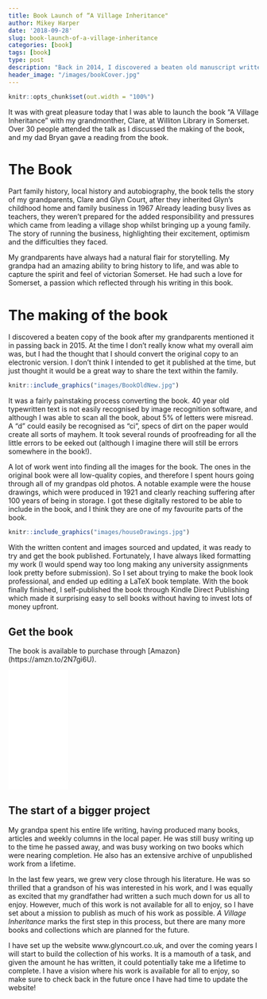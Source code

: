 ```yaml
---
title: Book Launch of “A Village Inheritance"
author: Mikey Harper
date: '2018-09-28'
slug: book-launch-of-a-village-inheritance
categories: [book]
tags: [book]
type: post
description: "Back in 2014, I discovered a beaten old manuscript written by my grandparents back in the 1973. Today, after smany hours we officially launched the finished book!"
header_image: "/images/bookCover.jpg"
---
```


```r
knitr::opts_chunk$set(out.width = "100%")
```

It was with great pleasure today that I was able to launch the book "A Village Inheritance" with my grandmonther, Clare, at Williton Library in Somerset. Over 30 people attended the talk as I discussed the making of the book, and my dad Bryan gave a reading from the book.

# The Book

Part family history, local history and autobiography, the book tells the story of my grandparents, Clare and Glyn Court, after they inherited Glyn's childhood home and family business in 1967  Already leading busy lives as teachers, they weren’t prepared for the added responsibility and pressures which came from leading a village shop whilst bringing up a young family. The story of running the business, highlighting their excitement, optimism and the difficulties they faced.

My grandparents have always had a natural flair for storytelling. My grandpa had an amazing ability to bring history to life, and was able to capture the spirit and feel of victorian Somerset. He had such a love for Somerset, a passion which reflected through his writing in this book.

# The making of the book

I discovered a beaten copy of the book after my grandparents mentioned it in passing back in 2015. At the time I don't really know what my overall aim was, but I had the thought that I should convert the original copy to an electronic version. I don't think I intended to get it published at the time, but just thought it would be a great way to share the text within the family.

```r
knitr::include_graphics("images/BookOldNew.jpg")
```

It was a fairly painstaking process converting the book. 40 year old typewritten text is not easily recognised by image recognition software, and although I was able to scan all the book, about 5% of letters were misread. A "d" could easily be recognised as "ci", specs of dirt on the paper would create all sorts of mayhem. It took several rounds of proofreading for all the little errors to be eeked out (although I imagine there will still be errors somewhere in the book!).

A lot of work went into finding all the images for the book. The ones in the original book were all low-quality copies, and therefore I spent hours going through all of my grandpas old photos. A notable example were the house drawings, which were produced in 1921 and clearly reaching suffering after 100 years of being in storage. I got these digitally restored to be able to include in the book, and I think they are one of my favourite parts of the book.

```r
knitr::include_graphics("images/houseDrawings.jpg")
```

With the written content and images sourced and updated, it was ready to try and get the book published. Fortunately, I have always liked formatting my work (I would spend way too long making any university assignments look pretty before submission). So I set about trying to make the book look professional, and ended up editing a LaTeX book template. With the book finally finished, I self-published the book through Kindle Direct Publishing which made it surprising easy to sell books without having to invest lots of money upfront.

## Get the book

The book is available to purchase through [Amazon}(https://amzn.to/2N7gi6U). 

<iframe style="width:120px;height:240px;" marginwidth="0" marginheight="0" scrolling="no" frameborder="0" src="//ws-eu.amazon-adsystem.com/widgets/q?ServiceVersion=20070822&OneJS=1&Operation=GetAdHtml&MarketPlace=GB&source=ss&ref=as_ss_li_til&ad_type=product_link&tracking_id=mikeyharper-21&language=en_GB&marketplace=amazon&region=GB&placement=1982900849&asins=1982900849&linkId=fd404c52b4ca486b34888e30bccd02d4&show_border=true&link_opens_in_new_window=true"></iframe>

## The start of a bigger project

My grandpa spent his entire life writing, having produced many books, articles and weekly columns in the local paper. He was still busy writing up to the time he passed away, and was busy working on two books which were nearing completion. He also has an extensive archive of unpublished work from a lifetime.

In the last few years, we grew very close through his literature. He was so thrilled that a grandson of his was interested in his work, and I was equally as excited that my grandfather had written a such much down for us all to enjoy. However, much of this work is not available for all to enjoy, so I have set about a mission to publish as much of his work as possible. *A Village Inheritance* marks the first step in this process, but there are many more books and collections which are planned for the future.

I have set up the website www.glyncourt.co.uk, and over the coming years I will start to build the collection of his works. It is a mamouth of a task, and given the amount he has written, it could potentially take me a lifetime to complete. I have a vision where his work is available for all to enjoy, so make sure to check back in the future once I have had time to update the website!

